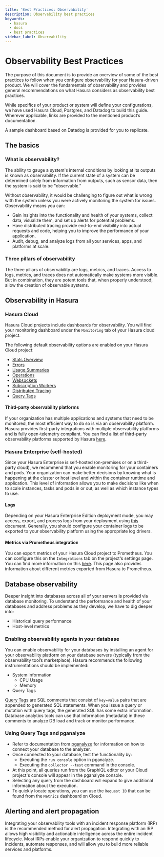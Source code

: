 ```yaml
---
title: 'Best Practices: Observability'
description: Observability best practices
keywords:
  - hasura
  - docs
  - best practices
sidebar_label: Observability
---
```


# Observability Best Practices

The purpose of this document is to provide an overview of some of the best practices to follow when you configure
observability for your Hasura-driven product. We will cover the fundamentals of observability and provides general
recommendations on what Hasura considers as observability best practices.

While specifics of your product or system will define your configurations, we have used Hasura Cloud, Postgres, and
Datadog to build this guide. Wherever applicable, links are provided to the mentioned product’s documentation.

A sample dashboard based on Datadog is provided for you to replicate.

## The basics

### What is observability?

The ability to gauge a system's internal conditions by looking at its outputs is known as observability. If the current
state of a system can be determined solely from information from outputs, such as sensor data, then the system is said
to be "observable.”

Without observability, it would be challenging to figure out what is wrong with the system unless you were actively
monitoring the system for issues. Observability means you can:

- Gain insights into the functionality and health of your systems, collect data, visualize them, and set up alerts for
  potential problems.
- Have distributed tracing provide end-to-end visibility into actual requests and code, helping you to improve the
  performance of your application.
- Audit, debug, and analyze logs from all your services, apps, and platforms at scale.

### Three pillars of observability

The three pillars of observability are logs, metrics, and traces. Access to logs, metrics, and traces does not
automatically make systems more visible. But in combination, they are potent tools that, when properly understood, allow
the creation of observable systems.

## Observability in Hasura

### Hasura Cloud

Hasura Cloud projects include dashboards for observability. You will find your monitoring dashboard under the
`Monitoring` tab of your Hasura cloud project.

The following default observability options are enabled on your Hasura Cloud project:

- [Stats Overview](/observability/overview.mdx)
- [Errors](/observability/errors.mdx)
- [Usage Summaries](/observability/usage.mdx)
- [Operations](/observability/operations.mdx)
- [Websockets](/observability/websockets.mdx)
- [Subscription Workers](/observability/subscription-workers.mdx)
- [Distributed Tracing](/observability/tracing.mdx)
- [Query Tags](/observability/query-tags.mdx)

#### Third-party observability platforms

If your organization has multiple applications and systems that need to be monitored, the most efficient way to do so is
via an observability platform. Hasura provides first-party integrations with multiple observability platforms and is
fully open-telemetry compliant. You can find a list of third-party observability platforms supported by Hasura
[here](/observability/integrations/index.mdx).

### Hasura Enterprise (self-hosted)

Since your Hasura Enterprise is self-hosted (on-premises or on a third-party cloud), we recommend that you enable
monitoring for your containers and pods. Your organization can make better decisions by knowing what is happening at the
cluster or host level and within the container runtime and application. This level of information allows you to make
decisions like when to scale instances, tasks and pods in or out, as well as which instance types to use.

#### Logs

Depending on your Hasura Enterprise Edition deployment mode, you may access, export, and process logs from your
deployment using [this](/deployment/logging.mdx#log-types) document. Generally, you should configure your container logs
to be exported to your observability platform using the appropriate log drivers.

#### Metrics via Prometheus integration

You can export metrics of your Hasura Cloud project to Prometheus. You can configure this on the `Integrations` tab on
the project's settings page. You can find more information on this [here](/enterprise/metrics.mdx). This page also
provides information about different metrics exported from Hasura to Prometheus.

## Database observability

Deeper insight into databases across all of your servers is provided via database monitoring. To understand the
performance and health of your databases and address problems as they develop, we have to dig deeper into:

- Historical query performance
- Host-level metrics

### Enabling observability agents in your database

You can enable observability for your databases by installing an agent for your observability platform on your database
servers (typically from the observability tool’s marketplace). Hasura recommends the following instrumentations should
be implemented:

- System information
  - CPU Usage
  - Memory
- Query Tags

[Query Tags](/observability/query-tags.mdx) are SQL comments that consist of `key=value` pairs that are appended to
generated SQL statements. When you issue a query or mutation with query tags, the generated SQL has some extra
information. Database analytics tools can use that information (metadata) in these comments to analyze DB load
and track or monitor performance.

### Using Query Tags and pganalyze

- Refer to documentation from [pganalyze](https://pganalyze.com/docs) for information on how to connect your database to
  the analyzer.
- Once connected to your database, test the functionality by:
  - Executing the `run console` option in pganalyze.
  - Executing the `collector --test` command in the console.
- At this point, all queries run from the GraphiQL editor or your Cloud project's console will appear in the pganalyze
  console.
- Selecting any query from the dashboard will expand to give additional information about the execution.
- To quickly locate operations, you can use the `Request ID` that can be found from the `Metrics` dashboard on Cloud.

## Alerting and alert propagation

Integrating your observability tools with an incident response platform (IRP) is the recommended method for alert
propagation. Integrating with an IRP allows high visibility and actionable intelligence across the entire incident
lifecycle. Most IRPs enable your organization to respond quickly to incidents, automate responses, and will allow you to
build more reliable services and platforms.
